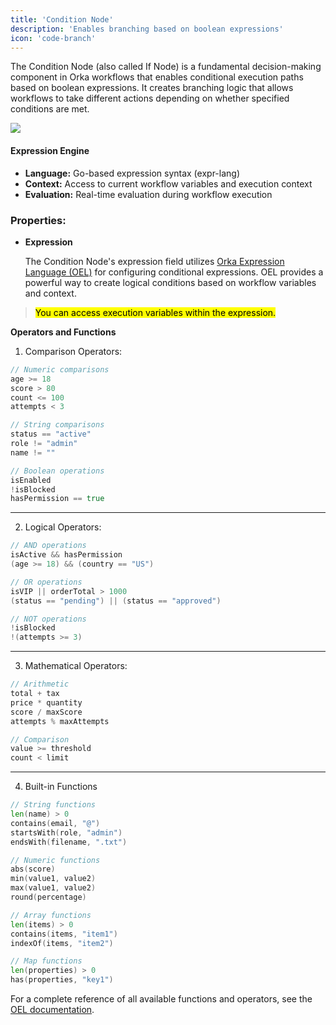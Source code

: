 ```yaml
---
title: 'Condition Node'
description: 'Enables branching based on boolean expressions'
icon: 'code-branch'
---
```


The Condition Node (also called If Node) is a fundamental decision-making component in Orka workflows that enables conditional execution paths based on boolean expressions. It creates branching logic that allows workflows to take different actions depending on whether specified conditions are met.

![](../../images/condition-node.jpg)

#### Expression Engine

* **Language:** Go-based expression syntax (expr-lang)
* **Context:** Access to current workflow variables and execution context
* **Evaluation:** Real-time evaluation during workflow execution



### Properties:

*   **Expression**

    The Condition Node's expression field utilizes [Orka Expression Language (OEL)](/core-concepts/OEL) for configuring conditional expressions. OEL provides a powerful way to create logical conditions based on workflow variables and context.

> <mark style="color:$primary;">You can access execution variables within the expression.</mark>

**Operators and Functions**

1. Comparison Operators:

```go
// Numeric comparisons
age >= 18
score > 80
count <= 100
attempts < 3

// String comparisons
status == "active"
role != "admin"
name != ""

// Boolean operations
isEnabled
!isBlocked
hasPermission == true
```

***

2. Logical Operators:&#x20;

```go
// AND operations
isActive && hasPermission
(age >= 18) && (country == "US")

// OR operations
isVIP || orderTotal > 1000
(status == "pending") || (status == "approved")

// NOT operations
!isBlocked
!(attempts >= 3)
```

***

3. Mathematical Operators:

```go
// Arithmetic
total + tax
price * quantity
score / maxScore
attempts % maxAttempts

// Comparison
value >= threshold
count < limit
```

***

4. Built-in Functions

```go
// String functions
len(name) > 0
contains(email, "@")
startsWith(role, "admin")
endsWith(filename, ".txt")

// Numeric functions
abs(score)
min(value1, value2)
max(value1, value2)
round(percentage)

// Array functions
len(items) > 0
contains(items, "item1")
indexOf(items, "item2")

// Map functions
len(properties) > 0
has(properties, "key1")
```

For a complete reference of all available functions and operators, see the [OEL documentation](/core-concepts/OEL).
